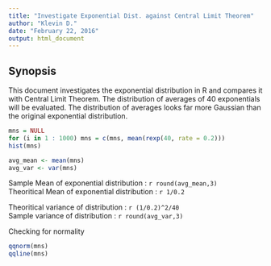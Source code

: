 ```yaml
---
title: "Investigate Exponential Dist. against Central Limit Theorem"
author: "Klevin D."
date: "February 22, 2016"
output: html_document
---
```


Synopsis
--------
This document investigates the exponential distribution in R and compares it with Central Limit Theorem. The distribution of averages of 40 exponentials will be evaluated. The distribution of averages looks far more Gaussian than the original exponential distribution.

```r
mns = NULL
for (i in 1 : 1000) mns = c(mns, mean(rexp(40, rate = 0.2)))
hist(mns)

avg_mean <- mean(mns)
avg_var <- var(mns)

```
Sample Mean of exponential distribution : `r round(avg_mean,3)`  
Theoritical Mean of exponential distribution : `r 1/0.2`  

Theoritical variance of distribution : `r (1/0.2)^2/40`  
Sample variance of distribution : `r round(avg_var,3)`  

Checking for normality
```r
qqnorm(mns)
qqline(mns)
```

